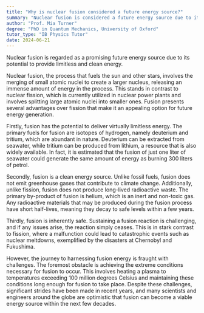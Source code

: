```yaml
---
title: "Why is nuclear fusion considered a future energy source?"
summary: "Nuclear fusion is considered a future energy source due to its potential for providing limitless, clean energy."
author: "Prof. Mia Turner"
degree: "PhD in Quantum Mechanics, University of Oxford"
tutor_type: "IB Physics Tutor"
date: 2024-06-21
---
```


Nuclear fusion is regarded as a promising future energy source due to its potential to provide limitless and clean energy.

Nuclear fusion, the process that fuels the sun and other stars, involves the merging of small atomic nuclei to create a larger nucleus, releasing an immense amount of energy in the process. This stands in contrast to nuclear fission, which is currently utilized in nuclear power plants and involves splitting large atomic nuclei into smaller ones. Fusion presents several advantages over fission that make it an appealing option for future energy generation.

Firstly, fusion has the potential to deliver virtually limitless energy. The primary fuels for fusion are isotopes of hydrogen, namely deuterium and tritium, which are abundant in nature. Deuterium can be extracted from seawater, while tritium can be produced from lithium, a resource that is also widely available. In fact, it is estimated that the fusion of just one liter of seawater could generate the same amount of energy as burning $300$ liters of petrol.

Secondly, fusion is a clean energy source. Unlike fossil fuels, fusion does not emit greenhouse gases that contribute to climate change. Additionally, unlike fission, fusion does not produce long-lived radioactive waste. The primary by-product of fusion is helium, which is an inert and non-toxic gas. Any radioactive materials that may be produced during the fusion process have short half-lives, meaning they decay to safe levels within a few years.

Thirdly, fusion is inherently safe. Sustaining a fusion reaction is challenging, and if any issues arise, the reaction simply ceases. This is in stark contrast to fission, where a malfunction could lead to catastrophic events such as nuclear meltdowns, exemplified by the disasters at Chernobyl and Fukushima.

However, the journey to harnessing fusion energy is fraught with challenges. The foremost obstacle is achieving the extreme conditions necessary for fusion to occur. This involves heating a plasma to temperatures exceeding $100$ million degrees Celsius and maintaining these conditions long enough for fusion to take place. Despite these challenges, significant strides have been made in recent years, and many scientists and engineers around the globe are optimistic that fusion can become a viable energy source within the next few decades.
    